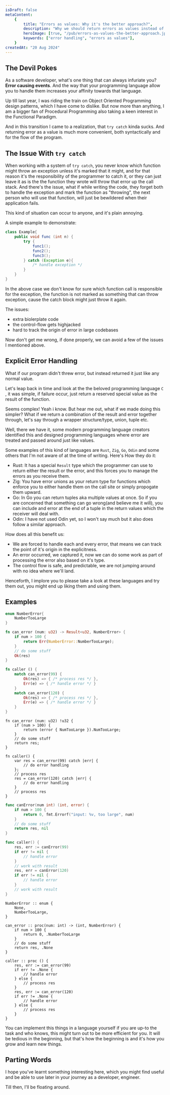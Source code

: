 ```yaml
---
isDraft: false
metaContent:
    {
        title: "Errors as values: Why it's the better approach?",
        description: "Why we should return errors as values instead of throwing them around, hoping someone will catch them?",
        heroImage: [true, "/pub/errors-as-values-the-better-approach.jpg"],
        keywords: ["error handling", "errors as values"],
    }
createdAt: "20 Aug 2024"
---
```


## The Devil Pokes

As a software developer, what's one thing that can always infuriate you? **Error causing events**. And the way that your programming language allow you to handle them increases your affinity towards that language.

Up till last year, I was riding the train on Object Oriented Programming design patterns, which I have come to dislike. But now more than anything, I am a bigger fan of Procedural Programming also taking a keen interest in the Functional Paradigm.

And in this transition I came to a realization, that `try catch` kinda sucks. And returning error as a value is much more convenient, both syntactically and for the flow of the program.

## The Issue With `try catch`

When working with a system of `try catch`, you never know which function might throw an exception unless it's marked that it might, and for that reason it's the responsibility of the programmer to catch it, or they can just leave it as is the the function they wrote will throw that error up the call stack. And there's the issue, what if while writing the code, they forget both to handle the exception and mark the function as "throwing", the next person who will use that function, will just be bewildered when their application fails.

This kind of situation can occur to anyone, and it's plain annoying.

A simple example to demonstrate:

```java showLineNumbers=true
class Example{
    public void func (int n) {
        try {
            func1();
            func2();
            func3();
        } catch (Exception e){
            /* handle exception */
        }
    }
}
```

In the above case we don't know for sure which function call is responsible for the exception, the function is not marked as something that can throw exception, cause the catch block might just throw it again.

The issues:

- extra biolerplate code
- the control-flow gets highjacked
- hard to track the origin of error in large codebases

Now don't get me wrong, if done properly, we can avoid a few of the issues I mentioned above.

## Explicit Error Handling

What if our program didn't threw error, but instead returned it just like any normal value.

Let's leap back in time and look at the the beloved programming language `C` , it was simple, if failure occur, just return a reserved special value as the result of the function.

Seems complex! Yeah i know. But hear me out, what if we made doing this simpler? What if we return a combination of the result and error together through, let's say through a wrapper structure/type, union, tuple etc.

Well, there we have it, some modern programming language creators identified this and designed programming languages where error are treated and passed around just like values.

Some examples of this kind of languages are `Rust`, `Zig`, `Go`, `Odin` and some others that I'm not aware of at the time of writing. Here's How they do it:

- Rust: It has a special `Result` type which the programmer can use to return either the result or the error, and this forces you to manage the errors as you receive them.
- Zig: You have error unions as your return type for functions which enforce you to either handle them on the call site or simply propogate them upward.
- Go: In Go you can return tuples aka multiple values at once. So if you are concerned that something can go wrong(and believe me it will), you can include and error at the end of a tuple in the return values which the receiver will deal with.
- Odin: I have not used Odin yet, so I won't say much but it also does follow a similar approach.

How does all this benefit us:

- We are forced to handle each and every error, that means we can track the point of it's origin in the explicitness.
- An error occurred, we captured it, now we can do some work as part of processing the error also based on it's type.
- The control flow is safe, and predictable, we are not jumping around with no idea where we'll land.

Henceforth, I implore you to please take a look at these languages and try them out, you might end up liking them and using them.

## Examples

```rust showLineNumbers=true title="Rust"
enum NumberError{
    NumberTooLarge
}

fn can_error (num: u32) -> Result<u32, NumberError> {
    if num > 100 {
        return Err(NumberError::NumberTooLarge);
    }
    // do some stuff
    Ok(res)
}

fn caller () {
    match can_error(99) {
        Ok(res) => { /* process res */ },
        Err(e) => { /* handle error */ }
    }
    match can_error(120) {
        Ok(res) => { /* process res */ },
        Err(e) => { /* handle error */ }
    }
}
```

```zig showLineNumbers=true title="Zig"
fn can_error (num: u32) !u32 {
    if (num > 100) {
        return (error { NumTooLarge }).NumTooLarge;
    }
    // do some stuff
    return res;
}

fn caller() {
    var res = can_error(99) catch |err| {
        // do error handling
    };
    // process res
    res = can_error(120) catch |err| {
        // do error handling
    }
    // process res
}
```

```go showLineNumbers=true title="Go"
func canError(num int) (int, error) {
    if num > 100 {
        return 0, fmt.Errorf("input: %v, too large", num)
    }
    // do some stuff
    return res, nil
}

func caller() {
    res, err := canError(99)
    if err != nil {
        // handle error
    }
    // work with result
    res, err = canError(120)
    if err != nil {
        // handle error
    }
    // work with result
}
```

```odin showLineNumbers=true title="Odin"
NumberError :: enum {
    None,
    NumberTooLarge,
}

can_error :: proc(num: int) -> (int, NumberError) {
    if num > 100 {
        return 0, .NumberTooLarge
    }
    // do some stuff
    return res, .None
}

caller :: proc () {
    res, err := can_error(99)
    if err != .None {
        // handle error
    } else {
        // process res
    }
    res, err := can_error(120)
    if err != .None {
        // handle error
    } else {
        // process res
    }
}
```

You can implement this things in a language yourself if you are up-to the task and who knows, this might turn out to be more efficient for you. It will be tedious in the beginning, but that's how the beginning is and it's how you grow and learn new things.

## Parting Words

I hope you've learnt something interesting here, which you might find useful and be able to use later in your journey as a developer, engineer.

Till then, I'll be floating around.
